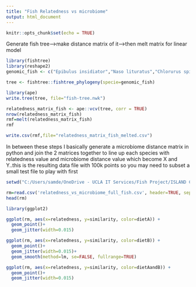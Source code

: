 ---
title: "Fish Relatedness vs microbiome"
output: html_document
---

```{r setup, include=FALSE}
knitr::opts_chunk$set(echo = TRUE)
```

Generate fish tree-->make distance matrix of it-->then melt matrix for linear model
```{r}
library(fishtree)
library(reshape2)
genomic_fish <- c("Epibulus insidiator","Naso lituratus","Chlorurus spilurus","Ctenochaetus striatus","Cephalopholis argus","Cephalopholis urodeta","Epinephelus merra","Halichoeres trimaculatus","Dascyllus flavicaudus","Aulostomus chinensis","Abudefduf sexfasciatus","Chaetodon ornatissimus","Chaetodon reticulatus","Chaetodon auriga","Rhinecanthus aculeatus","Zebrasoma scopas","Sargocentron spiniferum","Myripristis violacea", "Stegastes nigricans","Myripristis berndti")

tree <- fishtree::fishtree_phylogeny(specie=genomic_fish)

library(ape)
write.tree(tree, file="fish-tree.nwk")

relatedness_matrix_fish <- ape::vcv(tree, corr = TRUE)
nrow(relatedness_matrix_fish)
rmf=melt(relatedness_matrix_fish)
rmf

write.csv(rmf,file="relatedness_matrix_fish_melted.csv")
```


In between these steps I basically generate a microbiome distance matrix in python and join the 2 matrices together to line up each species with relatedness value and microbiome distance value which become X and Y..this is the resulting data file with 100k points so you may need to subset a small test file to play with first

```{r}
setwd("C:/Users/samde/OneDrive - UCLA IT Services/Fish Project/ISLAND COMPILED PROJECT/R/Relatedness")
```

```{r}
rm=read.csv('relatedness_vs_microbiome_full_fish.csv', header=TRUE, sep=',')
head(rm)
```

```{r}
library(ggplot2)
```

```{r}
ggplot(rm, aes(x=relatedness, y=similarity, color=dietA)) +
  geom_point()+
  geom_jitter(width=0.015)
```
```{r}
ggplot(rm, aes(x=relatedness, y=similarity, color=dietB)) +
  geom_point()+
  geom_jitter(width=0.015)+
  geom_smooth(method=lm, se=FALSE, fullrange=TRUE)

```
```{r}
ggplot(rm, aes(x=relatedness, y=similarity, color=dietAandB)) +
  geom_point()+
  geom_jitter(width=0.015)
```

